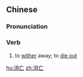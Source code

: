 ==Chinese==
{{zh-forms}}

===Pronunciation===
{{zh-pron
|m=xiāowáng
|c=siu1 mong4
|mn=qz,xm,zz:siau-bông
|cat=v
}}

===Verb===
{{zh-verb}}

# to [[wither]] away; to [[die out]]

[[hu:消亡]]
[[zh:消亡]]